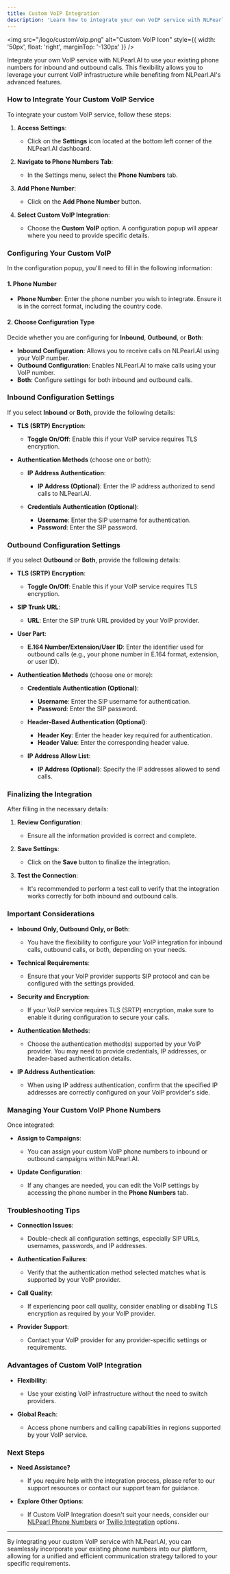 ```yaml
---
title: Custom VoIP Integration
description: 'Learn how to integrate your own VoIP service with NLPearl.AI.'
---
```


<img
  src="/logo/customVoip.png"
  alt="Custom VoIP Icon"
  style={{ width: '50px', float: 'right', marginTop: '-130px' }}
/>

Integrate your own VoIP service with NLPearl.AI to use your existing phone numbers for inbound and outbound calls. This flexibility allows you to leverage your current VoIP infrastructure while benefiting from NLPearl.AI's advanced features.

### How to Integrate Your Custom VoIP Service

To integrate your custom VoIP service, follow these steps:

1. **Access Settings**:
   - Click on the **Settings** icon located at the bottom left corner of the NLPearl.AI dashboard.

2. **Navigate to Phone Numbers Tab**:
   - In the Settings menu, select the **Phone Numbers** tab.

3. **Add Phone Number**:
   - Click on the **Add Phone Number** button.

4. **Select Custom VoIP Integration**:
   - Choose the **Custom VoIP** option. A configuration popup will appear where you need to provide specific details.

### Configuring Your Custom VoIP

In the configuration popup, you'll need to fill in the following information:

#### 1. Phone Number

- **Phone Number**: Enter the phone number you wish to integrate. Ensure it is in the correct format, including the country code.

#### 2. Choose Configuration Type

Decide whether you are configuring for **Inbound**, **Outbound**, or **Both**:

- **Inbound Configuration**: Allows you to receive calls on NLPearl.AI using your VoIP number.
- **Outbound Configuration**: Enables NLPearl.AI to make calls using your VoIP number.
- **Both**: Configure settings for both inbound and outbound calls.

### Inbound Configuration Settings

If you select **Inbound** or **Both**, provide the following details:

- **TLS (SRTP) Encryption**:
  - **Toggle On/Off**: Enable this if your VoIP service requires TLS encryption.

- **Authentication Methods** (choose one or both):

  - **IP Address Authentication**:
    - **IP Address (Optional)**: Enter the IP address authorized to send calls to NLPearl.AI.

  - **Credentials Authentication (Optional)**:
    - **Username**: Enter the SIP username for authentication.
    - **Password**: Enter the SIP password.

### Outbound Configuration Settings

If you select **Outbound** or **Both**, provide the following details:

- **TLS (SRTP) Encryption**:
  - **Toggle On/Off**: Enable this if your VoIP service requires TLS encryption.

- **SIP Trunk URL**:
  - **URL**: Enter the SIP trunk URL provided by your VoIP provider.

- **User Part**:
  - **E.164 Number/Extension/User ID**: Enter the identifier used for outbound calls (e.g., your phone number in E.164 format, extension, or user ID).

- **Authentication Methods** (choose one or more):

  - **Credentials Authentication (Optional)**:
    - **Username**: Enter the SIP username for authentication.
    - **Password**: Enter the SIP password.

  - **Header-Based Authentication (Optional)**:
    - **Header Key**: Enter the header key required for authentication.
    - **Header Value**: Enter the corresponding header value.

  - **IP Address Allow List**:
    - **IP Address (Optional)**: Specify the IP addresses allowed to send calls.

### Finalizing the Integration

After filling in the necessary details:

1. **Review Configuration**:
   - Ensure all the information provided is correct and complete.

2. **Save Settings**:
   - Click on the **Save** button to finalize the integration.

3. **Test the Connection**:
   - It's recommended to perform a test call to verify that the integration works correctly for both inbound and outbound calls.

### Important Considerations

- **Inbound Only, Outbound Only, or Both**:
  - You have the flexibility to configure your VoIP integration for inbound calls, outbound calls, or both, depending on your needs.

- **Technical Requirements**:
  - Ensure that your VoIP provider supports SIP protocol and can be configured with the settings provided.

- **Security and Encryption**:
  - If your VoIP service requires TLS (SRTP) encryption, make sure to enable it during configuration to secure your calls.

- **Authentication Methods**:
  - Choose the authentication method(s) supported by your VoIP provider. You may need to provide credentials, IP addresses, or header-based authentication details.

- **IP Address Authentication**:
  - When using IP address authentication, confirm that the specified IP addresses are correctly configured on your VoIP provider's side.

### Managing Your Custom VoIP Phone Numbers

Once integrated:

- **Assign to Campaigns**:
  - You can assign your custom VoIP phone numbers to inbound or outbound campaigns within NLPearl.AI.

- **Update Configuration**:
  - If any changes are needed, you can edit the VoIP settings by accessing the phone number in the **Phone Numbers** tab.

### Troubleshooting Tips

- **Connection Issues**:
  - Double-check all configuration settings, especially SIP URLs, usernames, passwords, and IP addresses.

- **Authentication Failures**:
  - Verify that the authentication method selected matches what is supported by your VoIP provider.

- **Call Quality**:
  - If experiencing poor call quality, consider enabling or disabling TLS encryption as required by your VoIP provider.

- **Provider Support**:
  - Contact your VoIP provider for any provider-specific settings or requirements.

### Advantages of Custom VoIP Integration

- **Flexibility**:
  - Use your existing VoIP infrastructure without the need to switch providers.

- **Global Reach**:
  - Access phone numbers and calling capabilities in regions supported by your VoIP service.

### Next Steps

- **Need Assistance?**
  - If you require help with the integration process, please refer to our support resources or contact our support team for guidance.

- **Explore Other Options**:
  - If Custom VoIP Integration doesn't suit your needs, consider our [NLPearl Phone Numbers](/pages/nlpearl_phones) or [Twilio Integration](/pages/twilio_integration) options.

---

By integrating your custom VoIP service with NLPearl.AI, you can seamlessly incorporate your existing phone numbers into our platform, allowing for a unified and efficient communication strategy tailored to your specific requirements.

